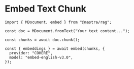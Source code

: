 # Embed Text Chunk

```tsx copy
import { MDocument, embed } from "@mastra/rag";

const doc = MDocument.fromText("Your text content...");

const chunks = await doc.chunk();

const { embeddings } = await embed(chunks, {
  provider: "COHERE",
  model: "embed-english-v3.0",
});
```
